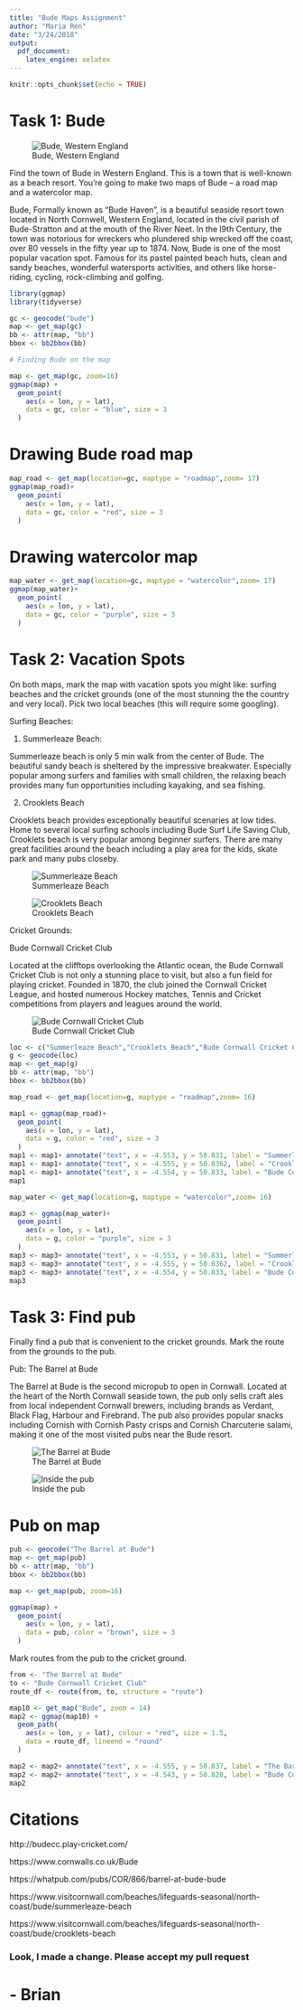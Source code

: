 ```yaml
---
title: "Bude Maps Assignment"
author: "Maria Ren"
date: "3/24/2018"
output: 
  pdf_document: 
    latex_engine: xelatex
---
```


```r
knitr::opts_chunk$set(echo = TRUE)
```

# Task 1: Bude  
![Bude, Western England](bude.jpg )

Find the town of Bude in Western England. This is a town that is well-known as a beach resort. You're going to make two maps of Bude – a road map and a watercolor map.

Bude, Formally known as "Bude Haven", is a beautiful seaside resort town located in North Cornwell, Western England, located in the civil parish of Bude-Stratton and at the mouth of the River Neet. In the l9th Century, the town was notorious for wreckers who plundered ship wrecked off the coast, over 80 vessels in the fifty year up to 1874. Now, Bude is one of the most popular vacation spot. Famous for its pastel painted beach huts, clean and sandy beaches, wonderful watersports activities, and others like horse-riding, cycling, rock-climbing and golfing. 




```r

library(ggmap)
library(tidyverse)

gc <- geocode("bude")
map <- get_map(gc)
bb <- attr(map, "bb")
bbox <- bb2bbox(bb)
```

```r
# Finding Bude on the map

map <- get_map(gc, zoom=16)
ggmap(map) +
  geom_point(
    aes(x = lon, y = lat),
    data = gc, color = "blue", size = 3
  )
```

# Drawing Bude road map 
```r
map_road <- get_map(location=gc, maptype = "roadmap",zoom= 17)
ggmap(map_road)+
  geom_point(
    aes(x = lon, y = lat),
    data = gc, color = "red", size = 3
  )
```

# Drawing watercolor map
```r
map_water <- get_map(location=gc, maptype = "watercolor",zoom= 17)
ggmap(map_water)+
  geom_point(
    aes(x = lon, y = lat),
    data = gc, color = "purple", size = 3
  )

```

# Task 2: Vacation Spots 
On both maps, mark the map with vacation spots you might like: surfing beaches and the cricket grounds (one of the most stunning the the country and very local). Pick two local beaches (this will require some googling).

Surfing Beaches: 


1. Summerleaze Beach:

Summerleaze beach is only 5 min walk from the center of Bude. The beautiful sandy beach is sheltered by the impressive breakwater. Especially popular among surfers and families with small children, the relaxing beach provides many fun opportunities including kayaking, and sea fishing. 




2. Crooklets Beach

Crooklets beach provides exceptionally beautiful scenaries at low tides. Home to several local surfing schools including Bude Surf Life Saving Club, Crooklets beach is very popular among beginner surfers. There are many great facilities around the beach including a play area for the kids, skate park and many pubs closeby. 



![Summerleaze Beach](Summerleaze Beach.jpg )


![Crooklets Beach](crooklets.jpg )



\newpage


Cricket Grounds:


Bude Cornwall Cricket Club 

Located at the clifftops overlooking the Atlantic ocean, the Bude Cornwall Cricket Club is not only a stunning place to visit, but also a fun field for playing cricket. Founded in 1870, the club joined the Cornwall Cricket League, and hosted numerous Hockey matches, Tennis and Cricket competitions from players and leagues around the world. 



![Bude Cornwall Cricket Club](cricket.jpg)




```r
loc <- c("Summerleaze Beach","Crooklets Beach","Bude Cornwall Cricket Club")
g <- geocode(loc)
map <- get_map(g)
bb <- attr(map, "bb")
bbox <- bb2bbox(bb)

map_road <- get_map(location=g, maptype = "roadmap",zoom= 16)

map1 <- ggmap(map_road)+
  geom_point(
    aes(x = lon, y = lat),
    data = g, color = "red", size = 3
  )
map1 <- map1+ annotate("text", x = -4.553, y = 50.831, label = "Summerleaze Beach")
map1 <- map1+ annotate("text", x = -4.555, y = 50.8362, label = "Crooklets Beach")
map1 <- map1+ annotate("text", x = -4.554, y = 50.833, label = "Bude Cornwall Cricket Club")
map1
```

```r
map_water <- get_map(location=g, maptype = "watercolor",zoom= 16)

map3 <- ggmap(map_water)+
  geom_point(
    aes(x = lon, y = lat),
    data = g, color = "purple", size = 3
  )
map3 <- map3+ annotate("text", x = -4.553, y = 50.831, label = "Summerleaze Beach")
map3 <- map3+ annotate("text", x = -4.555, y = 50.8362, label = "Crooklets Beach")
map3 <- map3+ annotate("text", x = -4.554, y = 50.833, label = "Bude Cornwall Cricket Club")
map3
```

# Task 3: Find pub
Finally find a pub that is convenient to the cricket grounds. Mark the route from the grounds to the pub. 

Pub: The Barrel at Bude

The Barrel at Bude is the second micropub to open in Cornwall. Located at the heart of the North Cornwall seaside town, the pub only sells craft ales from local independent Cornwall brewers, including brands as Verdant, Black Flag, Harbour and Firebrand. The pub also provides popular snacks including Cornish with Cornish Pasty crisps and Cornish Charcuterie salami, making it one of the most visited pubs near the Bude resort. 

![The Barrel at Bude](pub2.jpeg )

![Inside the pub](pub1.jpeg )

\newpage

# Pub on map
```r
pub <- geocode("The Barrel at Bude")
map <- get_map(pub)
bb <- attr(map, "bb")
bbox <- bb2bbox(bb)

map <- get_map(pub, zoom=16)

ggmap(map) +
  geom_point(
    aes(x = lon, y = lat),
    data = pub, color = "brown", size = 3
  )
```

Mark routes from the pub to the cricket ground.

```r
from <- "The Barrel at Bude"
to <- "Bude Cornwall Cricket Club"
route_df <- route(from, to, structure = "route")

map10 <- get_map("Bude", zoom = 14)
map2 <- ggmap(map10) +  
  geom_path(
    aes(x = lon, y = lat), colour = "red", size = 1.5,
    data = route_df, lineend = "round"
  )

map2 <- map2+ annotate("text", x = -4.555, y = 50.837, label = "The Barrel at Bude")
map2 <- map2+ annotate("text", x = -4.543, y = 50.828, label = "Bude Cornwall Cricket Club")
map2
```




# Citations

http://budecc.play-cricket.com/

https://www.cornwalls.co.uk/Bude

https://whatpub.com/pubs/COR/866/barrel-at-bude-bude

https://www.visitcornwall.com/beaches/lifeguards-seasonal/north-coast/bude/summerleaze-beach

https://www.visitcornwall.com/beaches/lifeguards-seasonal/north-coast/bude/crooklets-beach


### Look, I made a change. Please accept my pull request
# - Brian
